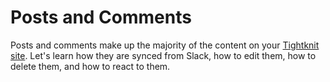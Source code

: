 
# Posts and Comments

Posts and comments make up the majority of the content on your [Tightknit site](../../tightknit-site/post). Let's learn how they are synced from Slack, how to edit them, how to delete them, and how to react to them.

<Cards>
  <Card
    title="✏️ Create a Post/Comment"
    href="/basics/posts-and-comments/create-post-or-comment"
  />
  <Card
    title="🔧 Edit a Post/Comment"
    href="/basics/posts-and-comments/edit-post-or-comment"
  />
  <Card
    title="🗑️ Delete a Post/Comment"
    href="/basics/posts-and-comments/delete-post-or-comment"
  />
  <Card
    title="👍 Emoji reactions"
    href="/basics/posts-and-comments/emoji-reactions"
  />
</Cards>
